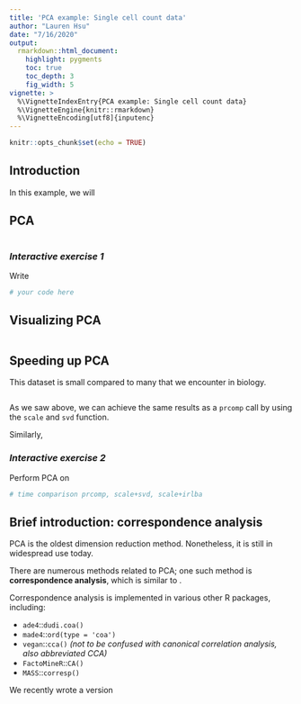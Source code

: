```yaml
---
title: 'PCA example: Single cell count data'
author: "Lauren Hsu"
date: "7/16/2020"
output:
  rmarkdown::html_document:
    highlight: pygments
    toc: true
    toc_depth: 3
    fig_width: 5
vignette: >
  %\VignetteIndexEntry{PCA example: Single cell count data}
  %\VignetteEngine{knitr::rmarkdown}
  %\VignetteEncoding[utf8]{inputenc}
---
```


```r
knitr::opts_chunk$set(echo = TRUE)
```

## Introduction

In this example, we will 


## PCA

```r

```

### *Interactive exercise 1*

Write 

```r
# your code here
```

## Visualizing PCA



```r

```



## Speeding up PCA

This dataset is small compared to many that we encounter in biology. 

```r

```

As we saw above, we can achieve the same results as a `prcomp` call by using the `scale` and `svd` function.

Similarly, 

### *Interactive exercise 2*

Perform PCA on 

```r
# time comparison prcomp, scale+svd, scale+irlba
```


## Brief introduction: correspondence analysis

PCA is the oldest dimension reduction method. Nonetheless, it is still in widespread use today.



There are numerous methods related to PCA; one such method is **correspondence analysis**, which is similar to . 

Correspondence analysis is implemented in various other R packages, including:

- `ade4`::`dudi.coa()`
- `made4`::`ord(type = 'coa')`
- `vegan`::`cca()` *(not to be confused with canonical correlation analysis, also abbreviated CCA)*
- `FactoMineR`::`CA()`
- `MASS`::`corresp()`

We recently wrote a version

